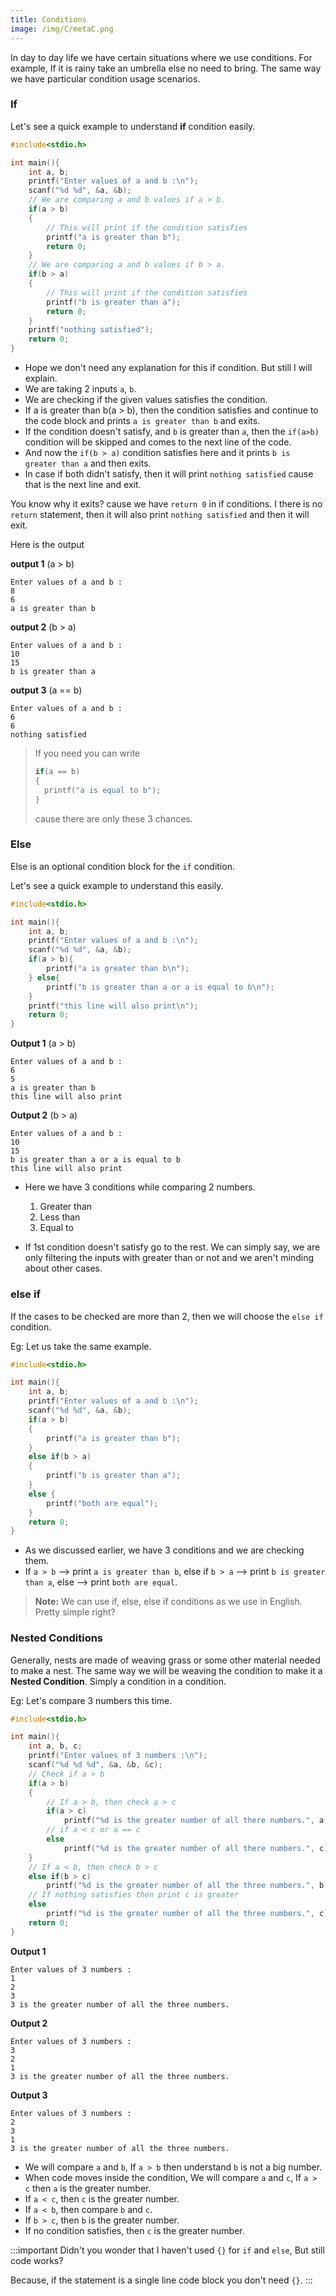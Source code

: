 ```yaml
---
title: Conditions
image: /img/C/metaC.png
---
```


In day to day life we have certain situations where we use conditions.
For example, If it is rainy take an umbrella else no need to bring. The same way
we have particular condition usage scenarios.

### If

Let's see a quick example to understand **if** condition easily.

```c
#include<stdio.h>

int main(){
	int a, b;
	printf("Enter values of a and b :\n");
	scanf("%d %d", &a, &b);
	// We are comparing a and b values if a > b.
	if(a > b)
	{
		// This will print if the condition satisfies
		printf("a is greater than b");
		return 0;
	}
	// We are comparing a and b values if b > a.
	if(b > a)
	{
		// This will print if the condition satisfies
		printf("b is greater than a");
		return 0;
	}
	printf("nothing satisfied");
    return 0;
}
```

- Hope we don't need any explanation for this if condition. But still I will explain.
- We are taking 2 inputs `a`, `b`.
- We are checking if the given values satisfies the condition.
- If a is greater than b(a > b), then the condition satisfies and continue to the code block and
  prints `a is greater than b` and exits.
- If the condition doesn't satisfy, and `b` is greater than `a`,
  then the `if(a>b)` condition will be skipped and comes to the next line of the code.
- And now the `if(b > a)` condition satisfies here and it prints `b is greater than a` and then exits.
- In case if both didn't satisfy, then it will print `nothing satisfied` cause that is the next line and exit.

You know why it exits? cause we have `return 0` in if conditions. I there is no `return` statement,
then it will also print `nothing satisfied` and then it will exit.

Here is the output

**output 1** (a > b)

```
Enter values of a and b :
8
6
a is greater than b
```

**output 2** (b > a)

```
Enter values of a and b :
10
15
b is greater than a
```

**output 3** (a == b)

```
Enter values of a and b :
6
6
nothing satisfied
```

> If you need you can write
>
> ```c
> if(a == b)
> {
> 	printf("a is equal to b");
> }
> ```
>
> cause there are only these 3 chances.

### Else

Else is an optional condition block for the `if` condition.

Let's see a quick example to understand this easily.

```c
#include<stdio.h>

int main(){
	int a, b;
	printf("Enter values of a and b :\n");
	scanf("%d %d", &a, &b);
	if(a > b){
		printf("a is greater than b\n");
	} else{
		printf("b is greater than a or a is equal to b\n");
	}
	printf("this line will also print\n");
	return 0;
}
```

**Output 1** (a > b)

```
Enter values of a and b :
6
5
a is greater than b
this line will also print
```

**Output 2** (b > a)

```
Enter values of a and b :
10
15
b is greater than a or a is equal to b
this line will also print
```

- Here we have 3 conditions while comparing 2 numbers.

  1.  Greater than
  2.  Less than
  3.  Equal to

- If 1st condition doesn't satisfy go to the rest. We can simply say,
  we are only filtering the inputs with greater than or not and we aren't minding about other cases.

### else if

If the cases to be checked are more than 2, then we will choose the `else if` condition.

Eg:
Let us take the same example.

```c
#include<stdio.h>

int main(){
	int a, b;
	printf("Enter values of a and b :\n");
	scanf("%d %d", &a, &b);
	if(a > b)
	{
		printf("a is greater than b");
	}
	else if(b > a)
	{
		printf("b is greater than a");
	}
	else {
		printf("both are equal");
	}
	return 0;
}
```

- As we discussed earlier, we have 3 conditions and we are checking them.
- If `a > b` --> print `a is greater than b`, else if `b > a` --> print `b is greater than a`, else --> print `both are equal`.

> **Note:** We can use if, else, else if conditions as we use in English. Pretty simple right?

### Nested Conditions

Generally, nests are made of weaving grass or some other material needed to make a nest.
The same way we will be weaving the condition to make it a **Nested Condition**.
Simply a condition in a condition.

Eg:
Let's compare 3 numbers this time.

```c
#include<stdio.h>

int main(){
	int a, b, c;
	printf("Enter values of 3 numbers :\n");
	scanf("%d %d %d", &a, &b, &c);
	// Check if a > b
	if(a > b)
	{
		// If a > b, then check a > c
		if(a > c)
			printf("%d is the greater number of all there numbers.", a);
		// if a < c or a == c
		else
			printf("%d is the greater number of all there numbers.", c);
	}
	// If a < b, then check b > c
	else if(b > c)
		printf("%d is the greater number of all the three numbers.", b);
	// If nothing satisfies then print c is greater
	else
		printf("%d is the greater number of all the three numbers.", c);
	return 0;
}
```

**Output 1**

```
Enter values of 3 numbers :
1
2
3
3 is the greater number of all the three numbers.
```

**Output 2**

```
Enter values of 3 numbers :
3
2
1
3 is the greater number of all the three numbers.
```

**Output 3**

```
Enter values of 3 numbers :
2
3
1
3 is the greater number of all the three numbers.
```

- We will compare `a` and `b`, If `a > b` then understand `b` is not a big number.
- When code moves inside the condition, We will compare `a` and `c`, If `a > c` then `a` is the greater number.
- If `a < c`, then `c` is the greater number.
- If `a < b`, then compare `b` and `c`.
- If `b > c`, then `b` is the greater number.
- If no condition satisfies, then `c` is the greater number.

:::important
Didn't you wonder that I haven't used `{}` for `if` and `else`, But still code works?

Because, if the statement is a single line code block you don't need `{}`.
:::
